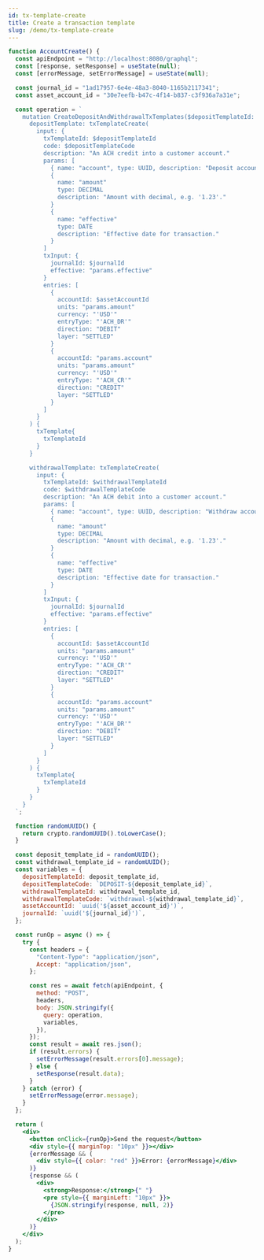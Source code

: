 ```yaml
---
id: tx-template-create
title: Create a transaction template
slug: /demo/tx-template-create
---
```


```jsx live
function AccountCreate() {
  const apiEndpoint = "http://localhost:8080/graphql";
  const [response, setResponse] = useState(null);
  const [errorMessage, setErrorMessage] = useState(null);

  const journal_id = "1ad17957-6e4e-48a3-8040-1165b2117341";
  const asset_account_id = "30e7eefb-b47c-4f14-b837-c3f936a7a31e";

  const operation = `
    mutation CreateDepositAndWithdrawalTxTemplates($depositTemplateId: UUID!, $depositTemplateCode: String!, $withdrawalTemplateId: UUID!, $withdrawalTemplateCode: String!, $journalId: Expression!, $assetAccountId: Expression!) {
      depositTemplate: txTemplateCreate(
        input: {
          txTemplateId: $depositTemplateId
          code: $depositTemplateCode
          description: "An ACH credit into a customer account."
          params: [
            { name: "account", type: UUID, description: "Deposit account ID." }
            {
              name: "amount"
              type: DECIMAL
              description: "Amount with decimal, e.g. '1.23'."
            }
            {
              name: "effective"
              type: DATE
              description: "Effective date for transaction."
            }
          ]
          txInput: {
            journalId: $journalId
            effective: "params.effective"
          }
          entries: [
            {
              accountId: $assetAccountId
              units: "params.amount"
              currency: "'USD'"
              entryType: "'ACH_DR'"
              direction: "DEBIT"
              layer: "SETTLED"
            }
            {
              accountId: "params.account"
              units: "params.amount"
              currency: "'USD'"
              entryType: "'ACH_CR'"
              direction: "CREDIT"
              layer: "SETTLED"
            }
          ]
        }
      ) {
        txTemplate{
          txTemplateId
        }
      }

      withdrawalTemplate: txTemplateCreate(
        input: {
          txTemplateId: $withdrawalTemplateId
          code: $withdrawalTemplateCode
          description: "An ACH debit into a customer account."
          params: [
            { name: "account", type: UUID, description: "Withdraw account ID." }
            {
              name: "amount"
              type: DECIMAL
              description: "Amount with decimal, e.g. '1.23'."
            }
            {
              name: "effective"
              type: DATE
              description: "Effective date for transaction."
            }
          ]
          txInput: {
            journalId: $journalId
            effective: "params.effective"
          }
          entries: [
            {
              accountId: $assetAccountId
              units: "params.amount"
              currency: "'USD'"
              entryType: "'ACH_CR'"
              direction: "CREDIT"
              layer: "SETTLED"
            }
            {
              accountId: "params.account"
              units: "params.amount"
              currency: "'USD'"
              entryType: "'ACH_DR'"
              direction: "DEBIT"
              layer: "SETTLED"
            }
          ]
        }
      ) {
        txTemplate{
          txTemplateId
        }
      }
    }
  `;

  function randomUUID() {
    return crypto.randomUUID().toLowerCase();
  }

  const deposit_template_id = randomUUID();
  const withdrawal_template_id = randomUUID();
  const variables = {
    depositTemplateId: deposit_template_id,
    depositTemplateCode: `DEPOSIT-${deposit_template_id}`,
    withdrawalTemplateId: withdrawal_template_id,
    withdrawalTemplateCode: `withdrawal-${withdrawal_template_id}`,
    assetAccountId: `uuid('${asset_account_id}')`,
    journalId: `uuid('${journal_id}')`,
  };

  const runOp = async () => {
    try {
      const headers = {
        "Content-Type": "application/json",
        Accept: "application/json",
      };

      const res = await fetch(apiEndpoint, {
        method: "POST",
        headers,
        body: JSON.stringify({
          query: operation,
          variables,
        }),
      });
      const result = await res.json();
      if (result.errors) {
        setErrorMessage(result.errors[0].message);
      } else {
        setResponse(result.data);
      }
    } catch (error) {
      setErrorMessage(error.message);
    }
  };

  return (
    <div>
      <button onClick={runOp}>Send the request</button>
      <div style={{ marginTop: "10px" }}></div>
      {errorMessage && (
        <div style={{ color: "red" }}>Error: {errorMessage}</div>
      )}
      {response && (
        <div>
          <strong>Response:</strong>{" "}
          <pre style={{ marginLeft: "10px" }}>
            {JSON.stringify(response, null, 2)}
          </pre>
        </div>
      )}
    </div>
  );
}
```
